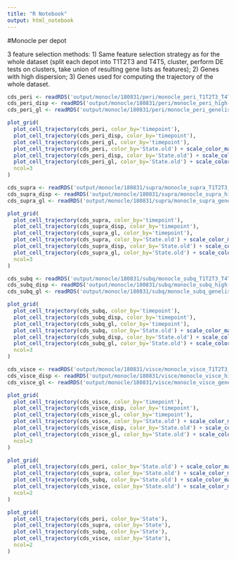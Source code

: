 ```yaml
---
title: "R Notebook"
output: html_notebook
---
```


#Monocle per depot

3 feature selection methods:
1) Same feature selection strategy as for the whole dataset (split each depot into T1T2T3 and T4T5, cluster, perform DE tests on clusters, take union of resulting gene lists as features);
2) Genes with high dispersion;
3) Genes used for computing the trajectory of the whole dataset.

```r
cds_peri <- readRDS('output/monocle/180831/peri/monocle_peri_T1T2T3_T4T5_res1/10x-180831-peri-monocle')
cds_peri_disp <- readRDS('output/monocle/180831/peri/monocle_peri_high-dispersion/10x-180831-peri-monocle')
cds_peri_gl <- readRDS('output/monocle/180831/peri/monocle_peri_genelist/10x-180831-peri-monocle')

plot_grid(
  plot_cell_trajectory(cds_peri, color_by='timepoint'),
  plot_cell_trajectory(cds_peri_disp, color_by='timepoint'),
  plot_cell_trajectory(cds_peri_gl, color_by='timepoint'),
  plot_cell_trajectory(cds_peri, color_by='State.old') + scale_color_manual(values=c("#f67770", "#964B00", "orange"), name = "State"),
  plot_cell_trajectory(cds_peri_disp, color_by='State.old') + scale_color_manual(values=c("#f67770", "#964B00", "orange"), name = "State"),
  plot_cell_trajectory(cds_peri_gl, color_by='State.old') + scale_color_manual(values=c("#f67770", "#964B00", "orange"), name = "State"),
  ncol=3
)
```

```r
cds_supra <- readRDS('output/monocle/180831/supra/monocle_supra_T1T2T3_T4T5_res1/10x-180831-supra-monocle')
cds_supra_disp <- readRDS('output/monocle/180831/supra/monocle_supra_high-dispersion/10x-180831-supra-monocle')
cds_supra_gl <- readRDS('output/monocle/180831/supra/monocle_supra_genelist/10x-180831-supra-monocle')

plot_grid(
  plot_cell_trajectory(cds_supra, color_by='timepoint'),
  plot_cell_trajectory(cds_supra_disp, color_by='timepoint'),
  plot_cell_trajectory(cds_supra_gl, color_by='timepoint'),
  plot_cell_trajectory(cds_supra, color_by='State.old') + scale_color_manual(values=c("#f67770", "#964B00", "orange"), name = "State"),
  plot_cell_trajectory(cds_supra_disp, color_by='State.old') + scale_color_manual(values=c("#f67770", "#964B00", "orange"), name = "State"),
  plot_cell_trajectory(cds_supra_gl, color_by='State.old') + scale_color_manual(values=c("#f67770", "#964B00", "orange"), name = "State"),
  ncol=3
)
```

```r
cds_subq <- readRDS('output/monocle/180831/subq/monocle_subq_T1T2T3_T4T5_res1/10x-180831-subq-monocle')
cds_subq_disp <- readRDS('output/monocle/180831/subq/monocle_subq_high-dispersion/10x-180831-subq-monocle')
cds_subq_gl <- readRDS('output/monocle/180831/subq/monocle_subq_genelist/10x-180831-subq-monocle')

plot_grid(
  plot_cell_trajectory(cds_subq, color_by='timepoint'),
  plot_cell_trajectory(cds_subq_disp, color_by='timepoint'),
  plot_cell_trajectory(cds_subq_gl, color_by='timepoint'),
  plot_cell_trajectory(cds_subq, color_by='State.old') + scale_color_manual(values=c("#f67770", "#964B00", "orange"), name = "State"),
  plot_cell_trajectory(cds_subq_disp, color_by='State.old') + scale_color_manual(values=c("#f67770", "#964B00", "orange"), name = "State"),
  plot_cell_trajectory(cds_subq_gl, color_by='State.old') + scale_color_manual(values=c("#f67770", "#964B00", "orange"), name = "State"),
  ncol=3
)
```

```r
cds_visce <- readRDS('output/monocle/180831/visce/monocle_visce_T1T2T3_T4T5_res1/10x-180831-visce-monocle')
cds_visce_disp <- readRDS('output/monocle/180831/visce/monocle_visce_high-dispersion/10x-180831-visce-monocle')
cds_visce_gl <- readRDS('output/monocle/180831/visce/monocle_visce_genelist/10x-180831-visce-monocle')

plot_grid(
  plot_cell_trajectory(cds_visce, color_by='timepoint'),
  plot_cell_trajectory(cds_visce_disp, color_by='timepoint'),
  plot_cell_trajectory(cds_visce_gl, color_by='timepoint'),
  plot_cell_trajectory(cds_visce, color_by='State.old') + scale_color_manual(values=c("#f67770", "#964B00", "orange"), name = "State"),
  plot_cell_trajectory(cds_visce_disp, color_by='State.old') + scale_color_manual(values=c("#f67770", "#964B00", "orange"), name = "State"),
  plot_cell_trajectory(cds_visce_gl, color_by='State.old') + scale_color_manual(values=c("#f67770", "#964B00", "orange"), name = "State"),
  ncol=3
)
```



```r
plot_grid(
  plot_cell_trajectory(cds_peri, color_by='State.old') + scale_color_manual(values=c("#f67770", "#964B00", "orange"), name = "State"),
  plot_cell_trajectory(cds_supra, color_by='State.old') + scale_color_manual(values=c("#f67770", "#964B00", "orange"), name = "State"),
  plot_cell_trajectory(cds_subq, color_by='State.old') + scale_color_manual(values=c("#f67770", "#964B00", "orange"), name = "State"),
  plot_cell_trajectory(cds_visce, color_by='State.old') + scale_color_manual(values=c("#f67770", "#964B00", "orange"), name = "State"),
  ncol=2
)
```

```r
plot_grid(
  plot_cell_trajectory(cds_peri, color_by='State'),
  plot_cell_trajectory(cds_supra, color_by='State'), 
  plot_cell_trajectory(cds_subq, color_by='State'), 
  plot_cell_trajectory(cds_visce, color_by='State'),
  ncol=2
)
```

